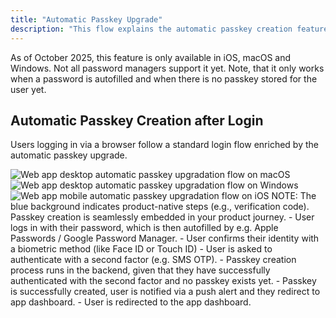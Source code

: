```yaml
---
title: "Automatic Passkey Upgrade"
description: "This flow explains the automatic passkey creation feature that browsers intelligently provide when the user tries to autofill a password from a password manager."
---
```


<Info>
    As of October 2025, this feature is only available in iOS, macOS and
    Windows. Not all password managers support it yet. Note, that it only works
    when a password is autofilled and when there is no passkey stored for the
    user yet.
</Info>

## Automatic Passkey Creation after Login

Users logging in via a browser follow a standard login flow enriched by the automatic passkey upgrade.

<Tabs>
  <Tab title="macOS">
    <Frame caption="macOS automatic passkey upgradation flow">
      <img src="/images/authentication-flow/web-app/desktop/automatic-passkey-upgrade-macos.png" alt="Web app desktop automatic passkey upgradation flow on macOS" />
    </Frame>
  </Tab>

<Tab title="Windows">
    <Frame caption="Windows automatic passkey upgradation flow">
        <img
            src="/images/authentication-flow/web-app/desktop/automatic-passkey-upgrade-windows.png"
            alt="Web app desktop automatic passkey upgradation flow on Windows"
        />
    </Frame>
</Tab>

<Tab title="iOS">
    <Frame caption="iOS automatic passkey upgradation flow">
        <img
            src="/images/authentication-flow/web-app/mobile/automatic-passkey-upgrade-ios.png"
            alt="Web app mobile automatic passkey upgradation flow on iOS"
        />
    </Frame>
</Tab>
</Tabs>
<Info>
    NOTE: The blue background indicates product-native steps (e.g., verification
    code). Passkey creation is seamlessly embedded in your
    product journey.
</Info>

<Steps>
  <Step title="Login with password-autofill">
    - User logs in with their password, which is then autofilled by e.g. Apple Passwords / Google Password Manager. 
  </Step>
  <Step title="Biometric confirmation for password auto-fill">
    - User confirms their identity with a biometric method (like Face ID or Touch ID)
  </Step>
  <Step title="Provide second factor">
    - User is asked to authenticate with a second factor (e.g. SMS OTP).
  </Step>
  <Step title="Automatic passkey creation">
    - Passkey creation process runs in the backend, given that they have successfully authenticated with the second factor and no passkey exists yet.
    - Passkey is successfully created, user is notified via a push alert and they redirect to app dashboard.
  </Step>
  <Step title="Redirection to app dashboard">
    - User is redirected to the app dashboard.
  </Step>

</Steps>
